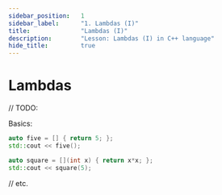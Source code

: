 ```yaml
---
sidebar_position:	1
sidebar_label:		"1. Lambdas (I)"
title:				"Lambdas (I)"
description:		"Lesson: Lambdas (I) in C++ language"
hide_title:			true
---
```



<NotFinished />

# Lambdas

// TODO:

Basics:

```cpp
auto five = [] { return 5; };
std::cout << five();
```

```cpp
auto square = [](int x) { return x*x; };
std::cout << square(5);
```

// etc.

